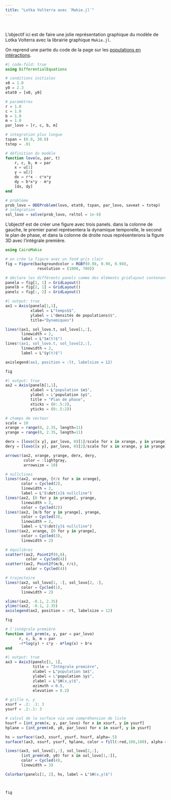 ```yaml
---
title: "Lotka Volterra avec `Makie.jl`"
---
```


\

L'objectif ici est de faire une jolie représentation graphique du modèle de Lotka Volterra avec la librairie graphique `Makie.jl`.

On reprend une partie du code de la page sur les [populations en intéractions](pop_interactions.qmd).

```julia
#| code-fold: true
using DifferentialEquations

# conditions initiales
x0 = 1.0
y0 = 2.3
etat0 = [x0, y0]

# paramètres
r = 1.0
c = 1.0
b = 1.0
m = 1.0
par_lovo = [r, c, b, m]

# integration plus longue
tspan = (0.0, 30.0)
tstep = .01

# définition du modèle
function lovo(u, par, t)
    r, c, b, m = par
    x = u[1]
    y = u[2]
    dx = r*x - c*x*y
    dy = b*x*y - m*y
    [dx, dy]
end

# problème
prob_lovo = ODEProblem(lovo, etat0, tspan, par_lovo, saveat = tstep)
# intégration
sol_lovo = solve(prob_lovo, reltol = 1e-6)
```

L'objectif est de créer une figure avec trois panels. dans la colonne de gauche, le premier panel représentera la dynamique temporelle, le second le plan de phase, et dans la colonne de droite nous représenterons la figure 3D avec l'intégrale première.

```julia
using CairoMakie

# on crée la figure avec un fond gris clair
fig = Figure(backgroundcolor = RGBf(0.98, 0.98, 0.98),
              resolution = (1000, 700)) 

# déclare les différents panels comme des éléments gridlayout contenant les plots
panela = fig[1, 1] = GridLayout()
panelb = fig[2, 1] = GridLayout()
panelc = fig[:, 2] = GridLayout()
```

```julia
#| output: true
ax1 = Axis(panela[1,1],
           xlabel = L"temps$$",
           ylabel = L"densités de populations$$",
           title="Dynamiques")

lines!(ax1, sol_lovo.t, sol_lovo[1,:],
       linewidth = 2,
       label = L"$x(t)$")
lines!(ax1, sol_lovo.t, sol_lovo[2,:],
       linewidth = 2,
       label = L"$y(t)$")

axislegend(ax1, position = :lt, labelsize = 12)

fig
```

```julia
#| output: true
ax2 = Axis(panelb[1,1],
           xlabel = L"population $x$",
           ylabel = L"population $y$",
           title = "Plan de phase",
           xticks = (0:.5:2),
           yticks = (0:.5:2))

# champs de vecteur
scale = 10
xrange = range(0, 2.35, length=11)  
yrange = range(0, 2.35, length=11)

derx = [lovo([x y], par_lovo, 0)[1]/scale for x in xrange, y in yrange]
dery = [lovo([x y], par_lovo, 0)[2]/scale for x in xrange, y in yrange]

arrows!(ax2, xrange, yrange, derx, dery, 
        color = :lightgray, 
        arrowsize = 10)

# nullclines
lines!(ax2, xrange, [r/c for x in xrange],
       color = Cycled(2),
       linewidth = 2,
       label = L"$\dot{x}$ nullcline")
lines!(ax2, [0 for y in yrange], yrange,
       linewidth = 2,
       color = Cycled(2))
lines!(ax2, [m/b for y in yrange], yrange,
       color = Cycled(3),
       linewidth = 2,
       label = L"$\dot{y}$ nullcline")
lines!(ax2, xrange, [0 for y in yrange],
       color = Cycled(3),
       linewidth = 2)

# équilibres
scatter!(ax2, Point2f(0,0),
         color = Cycled(4))
scatter!(ax2, Point2f(m/b, r/c),
         color = Cycled(4))

# trajectoire
lines!(ax2, sol_lovo[1, :], sol_lovo[2, :],
       color = Cycled(1),
       linewidth = 2)

xlims!(ax2, -0.1, 2.35)
ylims!(ax2, -0.1, 2.35)
axislegend(ax2, position = :rt, labelsize = 12)

fig
```

```julia
# l'intégrale première
function int_prem(x, y, par = par_lovo)
      r, c, b, m = par
      -r*log(y) + c*y - m*log(x) + b*x
end
```


```julia
#| output: true
ax3 = Axis3(panelc[1, 1], 
            title = "Intégrale première",
            xlabel = L"population $x$",
            ylabel = L"population $y$",
            zlabel = L"$H(x,y)$",
            azimuth = 0.5,
            elevation = 0.2)

# grille x, y
xsurf = .2: .1: 3
ysurf = .2:.1: 3

# calcul de la surface via une compréhension de liste
hsurf = [int_prem(x, y, par_lovo) for x in xsurf, y in ysurf]
hplane = [int_prem(x0, y0, par_lovo) for x in xsurf, y in ysurf]

hs = surface!(ax3, xsurf, ysurf, hsurf, alpha=.5)
surface!(ax3, xsurf, ysurf, hplane, color = fill(:red,100,100), alpha = .3)

lines!(ax3, sol_lovo[1,:], sol_lovo[2,:], 
       [int_prem(x0, y0) for x in sol_lovo[1,:]],
       color = Cycled(4),
       linewidth = 3)

Colorbar(panelc[1, 2], hs, label = L"$H(x,y)$")



fig
```